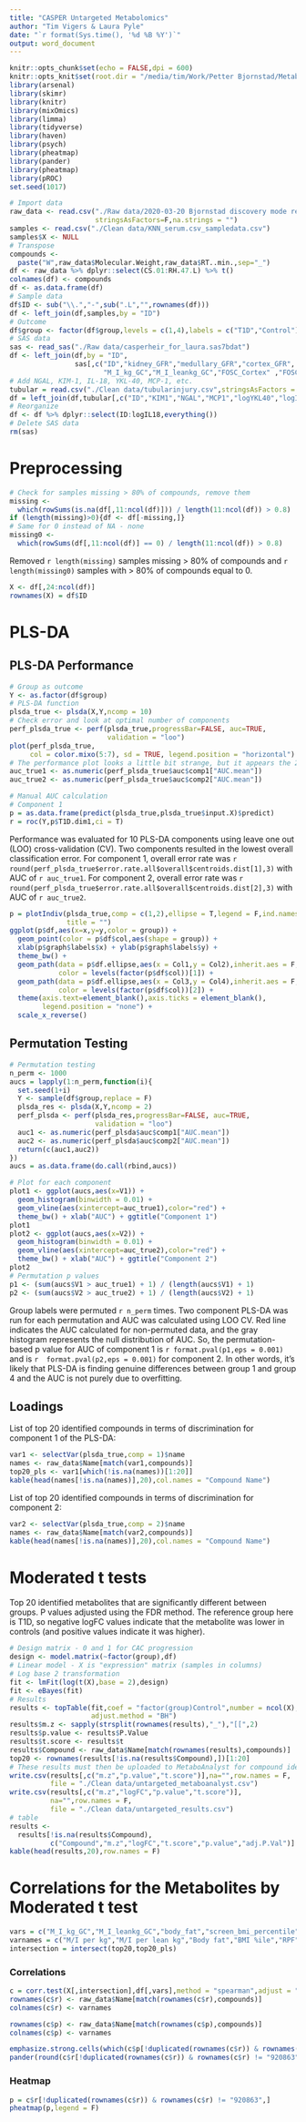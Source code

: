 ```yaml
---
title: "CASPER Untargeted Metabolomics"
author: "Tim Vigers & Laura Pyle"
date: "`r format(Sys.time(), '%d %B %Y')`"
output: word_document
---
```


```r
knitr::opts_chunk$set(echo = FALSE,dpi = 600)
knitr::opts_knit$set(root.dir = "/media/tim/Work/Petter Bjornstad/Metabolomics")
library(arsenal)
library(skimr)
library(knitr)
library(mixOmics)
library(limma)
library(tidyverse)
library(haven)
library(psych)
library(pheatmap)
library(pander)
library(pheatmap)
library(pROC)
set.seed(1017)
```

```r
# Import data
raw_data <- read.csv("./Raw data/2020-03-20 Bjornstad discovery mode results jrh v2.csv",
                     stringsAsFactors=F,na.strings = "")
samples <- read.csv("./Clean data/KNN_serum.csv_sampledata.csv")
samples$X <- NULL
# Transpose
compounds <- 
  paste("W",raw_data$Molecular.Weight,raw_data$RT..min.,sep="_")
df <- raw_data %>% dplyr::select(CS.01:RH.47.L) %>% t()
colnames(df) <- compounds
df <- as.data.frame(df)
# Sample data
df$ID <- sub("\\.","-",sub(".L","",rownames(df)))
df <- left_join(df,samples,by = "ID")
# Outcome 
df$group <- factor(df$group,levels = c(1,4),labels = c("T1D","Control"))
# SAS data
sas <- read_sas("./Raw data/casperheir_for_laura.sas7bdat")
df <- left_join(df,by = "ID",
                sas[,c("ID","kidney_GFR","medullary_GFR","cortex_GFR",
                       "M_I_kg_GC","M_I_leankg_GC","FOSC_Cortex" ,"FOSC_Medullary","FOSC_Kidney")])
# Add NGAL, KIM-1, IL-18, YKL-40, MCP-1, etc.
tubular = read.csv("./Clean data/tubularinjury.csv",stringsAsFactors = F)
df = left_join(df,tubular[,c("ID","KIM1","NGAL","MCP1","logYKL40","logIL18")],by = "ID")
# Reorganize
df <- df %>% dplyr::select(ID:logIL18,everything())
# Delete SAS data
rm(sas)
```

# Preprocessing

```r
# Check for samples missing > 80% of compounds, remove them
missing <- 
  which(rowSums(is.na(df[,11:ncol(df)])) / length(11:ncol(df)) > 0.8)
if (length(missing)>0){df <- df[-missing,]}
# Same for 0 instead of NA - none
missing0 <- 
  which(rowSums(df[,11:ncol(df)] == 0) / length(11:ncol(df)) > 0.8)
```

Removed `r length(missing)` samples missing > 80% of compounds and `r length(missing0)` samples with > 80% of compounds equal to 0. 

```r
X <- df[,24:ncol(df)]
rownames(X) = df$ID
```

# PLS-DA

## PLS-DA Performance

```r
# Group as outcome
Y <- as.factor(df$group)
# PLS-DA function
plsda_true <- plsda(X,Y,ncomp = 10)
# Check error and look at optimal number of components
perf_plsda_true <- perf(plsda_true,progressBar=FALSE, auc=TRUE,
                        validation = "loo")
plot(perf_plsda_true,
     col = color.mixo(5:7), sd = TRUE, legend.position = "horizontal")
# The performance plot looks a little bit strange, but it appears the 2 components is the best option
auc_true1 <- as.numeric(perf_plsda_true$auc$comp1["AUC.mean"])
auc_true2 <- as.numeric(perf_plsda_true$auc$comp2["AUC.mean"])
```

```r
# Manual AUC calculation
# Component 1
p = as.data.frame(predict(plsda_true,plsda_true$input.X)$predict)
r = roc(Y,p$T1D.dim1,ci = T)
```

Performance was evaluated for 10 PLS-DA components using leave one out (LOO) cross-validation (CV). Two components resulted in the lowest overall classification error. For component 1, overall error rate was `r round(perf_plsda_true$error.rate.all$overall$centroids.dist[1],3)` with AUC of `r auc_true1`. For component 2, overall error rate was `r round(perf_plsda_true$error.rate.all$overall$centroids.dist[2],3)` with AUC of `r auc_true2`.

```r
p = plotIndiv(plsda_true,comp = c(1,2),ellipse = T,legend = F,ind.names = F,
              title = "")
ggplot(p$df,aes(x=x,y=y,color = group)) + 
  geom_point(color = p$df$col,aes(shape = group)) + 
  xlab(p$graph$labels$x) + ylab(p$graph$labels$y) +
  theme_bw() +
  geom_path(data = p$df.ellipse,aes(x = Col1,y = Col2),inherit.aes = F,
            color = levels(factor(p$df$col))[1]) +
  geom_path(data = p$df.ellipse,aes(x = Col3,y = Col4),inherit.aes = F,
            color = levels(factor(p$df$col))[2]) +
  theme(axis.text=element_blank(),axis.ticks = element_blank(),
        legend.position = "none") +
  scale_x_reverse()
```

## Permutation Testing

```r
# Permutation testing
n_perm <- 1000
aucs = lapply(1:n_perm,function(i){
  set.seed(1+i)
  Y <- sample(df$group,replace = F)
  plsda_res <- plsda(X,Y,ncomp = 2)
  perf_plsda <- perf(plsda_res,progressBar=FALSE, auc=TRUE,
                     validation = "loo")
  auc1 <- as.numeric(perf_plsda$auc$comp1["AUC.mean"])
  auc2 <- as.numeric(perf_plsda$auc$comp2["AUC.mean"])
  return(c(auc1,auc2))
})
aucs = as.data.frame(do.call(rbind,aucs))
```

```r
# Plot for each component
plot1 <- ggplot(aucs,aes(x=V1)) + 
  geom_histogram(binwidth = 0.01) + 
  geom_vline(aes(xintercept=auc_true1),color="red") + 
  theme_bw() + xlab("AUC") + ggtitle("Component 1")
plot1
plot2 <- ggplot(aucs,aes(x=V2)) + 
  geom_histogram(binwidth = 0.01) + 
  geom_vline(aes(xintercept=auc_true2),color="red") + 
  theme_bw() + xlab("AUC") + ggtitle("Component 2")
plot2
# Permutation p values
p1 <- (sum(aucs$V1 > auc_true1) + 1) / (length(aucs$V1) + 1)
p2 <- (sum(aucs$V2 > auc_true2) + 1) / (length(aucs$V2) + 1)
```

Group labels were permuted `r n_perm` times. Two component PLS-DA was run for each permutation and AUC was calculated using LOO CV. Red line indicates the AUC calculated for non-permuted data, and the gray histogram represents the null distribution of AUC. So, the permutation-based p value for AUC of component 1 is `r format.pval(p1,eps = 0.001)` and is `r  format.pval(p2,eps = 0.001)` for component 2. In other words, it's likely that PLS-DA is finding genuine differences between group 1 and group 4 and the AUC is not purely due to overfitting.

## Loadings

List of top 20 identified compounds in terms of discrimination for component 1 of the PLS-DA:

```r
var1 <- selectVar(plsda_true,comp = 1)$name
names <- raw_data$Name[match(var1,compounds)]
top20_pls <- var1[which(!is.na(names))[1:20]]
kable(head(names[!is.na(names)],20),col.names = "Compound Name")
```

List of top 20 identified compounds in terms of discrimination for component 2:

```r
var2 <- selectVar(plsda_true,comp = 2)$name
names <- raw_data$Name[match(var2,compounds)]
kable(head(names[!is.na(names)],20),col.names = "Compound Name")
```

# Moderated t tests

Top 20 identified metabolites that are significantly different between groups. P values adjusted using the FDR method. The reference group here is T1D, so negative logFC values indicate that the metabolite was lower in controls (and positive values indicate it was higher).

```r
# Design matrix - 0 and 1 for CAC progression
design <- model.matrix(~factor(group),df)
# Linear model - X is "expression" matrix (samples in columns)
# Log base 2 transformation
fit <- lmFit(log(t(X),base = 2),design)
fit <- eBayes(fit)
# Results
results <- topTable(fit,coef = "factor(group)Control",number = ncol(X),
                    adjust.method = "BH")
results$m.z <- sapply(strsplit(rownames(results),"_"),"[[",2)
results$p.value <- results$P.Value
results$t.score <- results$t
results$Compound <- raw_data$Name[match(rownames(results),compounds)]
top20 <- rownames(results[!is.na(results$Compound),])[1:20]
# These results must then be uploaded to MetaboAnalyst for compound identification.
write.csv(results[,c("m.z","p.value","t.score")],na="",row.names = F,
          file = "./Clean data/untargeted_metaboanalyst.csv")
write.csv(results[,c("m.z","logFC","p.value","t.score")],
          na="",row.names = F,
          file = "./Clean data/untargeted_results.csv")
# table
results <- 
  results[!is.na(results$Compound),
          c("Compound","m.z","logFC","t.score","p.value","adj.P.Val")]
kable(head(results,20),row.names = F)
```

# Correlations for the Metabolites by Moderated t test

```r
vars = c("M_I_kg_GC","M_I_leankg_GC","body_fat","screen_bmi_percentile","rpf","acr_mean","gfr","kidney_GFR","medullary_GFR","cortex_GFR","FOSC_Cortex","FOSC_Medullary","FOSC_Kidney")
varnames = c("M/I per kg","M/I per lean kg","Body fat","BMI %ile","RPF","Mean ACR","GFR","Whole-kidney RO2:GFR","Medullary RO2:GFR","Cortical RO2:GFR","Cortex FSOC","Medullary FSOC","Kidney FSOC")
intersection = intersect(top20,top20_pls)
```

### Correlations

```r
c = corr.test(X[,intersection],df[,vars],method = "spearman",adjust = "fdr")
rownames(c$r) <- raw_data$Name[match(rownames(c$r),compounds)]
colnames(c$r) <- varnames

rownames(c$p) <- raw_data$Name[match(rownames(c$p),compounds)]
colnames(c$p) <- varnames

emphasize.strong.cells(which(c$p[!duplicated(rownames(c$r)) & rownames(c$r) != "920863",] < 0.05, arr.ind = TRUE))
pander(round(c$r[!duplicated(rownames(c$r)) & rownames(c$r) != "920863",],2))
```

### Heatmap

```r
p = c$r[!duplicated(rownames(c$r)) & rownames(c$r) != "920863",]
pheatmap(p,legend = F)
```
